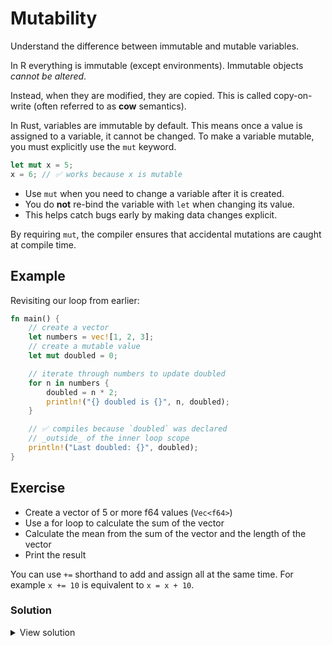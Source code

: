 # Mutability

::: callout-tip
Understand the difference between immutable and mutable variables.
:::

In R everything is immutable (except environments). Immutable objects _cannot be altered_.

::: aside

Instead, when they are modified, they are copied. This is called copy-on-write (often referred to as **cow** semantics).

:::

In Rust, variables are immutable by default. This means once a value is assigned to a variable, it cannot be changed. To make a variable mutable, you must explicitly use the `mut` keyword.

```rust
let mut x = 5;
x = 6; // ✅ works because x is mutable
```

- Use `mut` when you need to change a variable after it is created.
- You do **not** re-bind the variable with `let` when changing its value.
- This helps catch bugs early by making data changes explicit.


By requiring `mut`, the compiler ensures that accidental mutations are caught at compile time.

## Example

Revisiting our loop from earlier:

```rust
fn main() {
    // create a vector
    let numbers = vec![1, 2, 3];
    // create a mutable value
    let mut doubled = 0;

    // iterate through numbers to update doubled
    for n in numbers {
        doubled = n * 2;
        println!("{} doubled is {}", n, doubled);
    }

    // ✅ compiles because `doubled` was declared
    // _outside_ of the inner loop scope
    println!("Last doubled: {}", doubled);
}
```

## Exercise

- Create a vector of 5 or more f64 values  (`Vec<f64>`)
- Use a for loop to calculate the sum of the vector
- Calculate the mean from the sum of the vector and the length of the vector
- Print the result

::: callout-tip
You can use `+=` shorthand to add and assign all at the same time. For example `x += 10` is equivalent to `x = x + 10`.
:::

### Solution

<details>
<summary>View solution</summary>

```rust
fn main() {
    let x = vec![1.0, 2.0, 3.0, 4.0];

    let n = x.len() as f64;
    let mut total = 0.0;

    for xi in x {
        total += xi;
    }

    println!("The mean is: {}", total / n);
}
```
</details>
